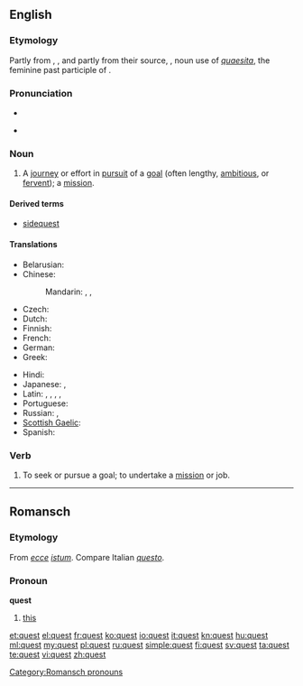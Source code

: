 {{also|QUEST}}
==English==
{{wikipedia}}

===Etymology===
Partly from {{etyl|xno}} {{term|queste|lang=xno}}, {{etyl|fro}} {{term|queste||acquisition, search, hunt|lang=fro}}, and partly from their source, {{etyl|la}} {{term|quaesta||tribute, tax, inquiry, search}}, noun use of ''[[quaesita]]'', the feminine past participle of {{term|quaerere||to ask, seek}}.

===Pronunciation===
* {{IPA|/kwɛst/}}
* {{audio|en-us-quest.ogg|Audio (US)}}
*: {{rhymes|ɛst}}

===Noun===
{{en-noun}}

# A [[journey]] or effort in [[pursuit]] of a [[goal]] (often lengthy, [[ambitious]], or [[fervent]]); a [[mission]].

====Derived terms====
* [[sidequest]]

====Translations====
{{trans-top|journey or effort in pursuit of a goal}}
* Belarusian: {{t|be|пошук|sc=Cyrl}}
* Chinese:
*: Mandarin: {{t|zh|探索|tr=tànsuǒ|sc=Hani}}, {{t|zh|尋求|sc=Hani}}, {{t|zh|寻求|tr=xúnqiú|sc=Hani}}
* Czech: {{t-|cs|výprava|f}}
* Dutch: {{t+|nl|zoektocht|m}}
* Finnish: {{t-|fi|etsintä}}
* French: {{t+|fr|quête|f}}
* German: {{t+|de|Suche|f}}
* Greek: {{t|el|αναζήτηση|f}}
{{trans-mid}}
* Hindi: {{t|hi|फ़िराक़|tr=firaaq|sc=Deva}}
* Japanese: {{t|ja|探索|tr=たんさく, tansaku|sc=Jpan}}, {{t|ja|探求|tr=たんきゅう, tankyū|sc=Jpan}}
* Latin: {{t|la|indagatio|f}}, {{t|la|investigatio|f}}, {{t|la|inquisitio|f}}, {{t|la|scrutatio|f}}, {{t|la|scrutatio|f}}
* Portuguese: {{t+|pt|busca|f}}
* Russian: {{t|ru|поиск|m|tr=póisk|sc=Cyrl}}, {{t|ru|поиск|m|p|tr=póiski|alt=поиски|sc=Cyrl}}
* [[Scottish Gaelic]]: {{t|gd|sireadh|m}}
* Spanish: {{t-|es|búsqueda|f}}
{{trans-bottom}}

===Verb===
{{en-verb}}

# To seek or pursue a goal; to undertake a [[mission]] or job.

----

==Romansch==

===Etymology===
From {{etyl|la|rm}} ''[[ecce]]'' ''[[istum]]''. Compare Italian ''[[questo]]''.

===Pronoun===
'''quest'''

# [[this]]

[[Category:Romansch pronouns]]

[[et:quest]]
[[el:quest]]
[[fr:quest]]
[[ko:quest]]
[[io:quest]]
[[it:quest]]
[[kn:quest]]
[[hu:quest]]
[[ml:quest]]
[[my:quest]]
[[pl:quest]]
[[ru:quest]]
[[simple:quest]]
[[fi:quest]]
[[sv:quest]]
[[ta:quest]]
[[te:quest]]
[[vi:quest]]
[[zh:quest]]